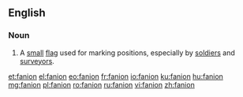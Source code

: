 ==English==

===Noun===
{{en-noun}}

# A [[small]] [[flag]] used for marking positions, especially by [[soldier]]s and [[surveyor]]s.

[[et:fanion]]
[[el:fanion]]
[[eo:fanion]]
[[fr:fanion]]
[[io:fanion]]
[[ku:fanion]]
[[hu:fanion]]
[[mg:fanion]]
[[pl:fanion]]
[[ro:fanion]]
[[ru:fanion]]
[[vi:fanion]]
[[zh:fanion]]